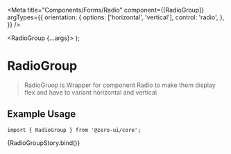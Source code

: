 
<Meta
  title="Components/Forms/Radio"
  component={[RadioGroup]}
  argTypes={{
    orientation: {
      options: ['horizontal', 'vertical'],
      control: 'radio',
    },
  }}
/>

  <RadioGroup {...args}>
    <Radio defaultChecked label="html" id="html" name="tech" />
    <Radio label="css" id="css" name="tech" />
    <Radio label="web" id="web" name="tech" />
    <Radio label="javascript" id="js" name="tech" />
    <Radio label="Python" id="py" name="tech" />
  </RadioGroup>
);

# RadioGroup

> RadioGruop is Wrapper for component Radio to make them display flex and have to variant horizontal and vertical

## Example Usage

```tsx
import { RadioGroup } from '@zero-ui/core';
```

<Canvas columns={2} withSource="close">
  <Story
    args={{
      orientation: 'horizontal',
    }}
    name="RadioGroup"
  >
    {RadioGroupStory.bind()}
  </Story>
</Canvas>

<ArgsTable of={RadioGroup} />
